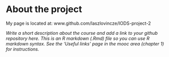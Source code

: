 
# About the project

My page is located at:
www.github.com/laszlovincze/IODS-project-2

*Write a short description about the course and add a link to your github repository here. This is an R markdown (.Rmd) file so you can use R markdown syntax. See the 'Useful links' page in the mooc area (chapter 1) for instructions.*